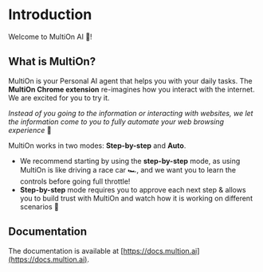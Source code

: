 # Introduction
 
Welcome to MultiOn AI 🚀! 

## What is MultiOn?

MultiOn is your Personal AI agent that helps you with your daily tasks. The **MultiOn Chrome extension** re-imagines how you interact with the internet.  We are excited for you to try it.

*Instead of you going to the information or interacting with websites, we let the information come to you to fully automate your web browsing experience* 🤗

MultiOn works in two modes: **Step-by-step** and **Auto**. 

- We recommend starting by using the **step-by-step** mode, as using MultiOn is like driving a race car 🏎️, and we want you to learn the controls before going full throttle!
- **Step-by-step** mode requires you to approve each next step & allows you to build trust with MultiOn and watch how it is working on different scenarios 🙂

###

## Documentation

The documentation is available at [https://docs.multion.ai](https://docs.multion.ai).
